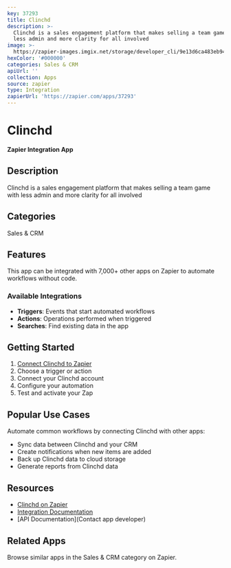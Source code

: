 ```yaml
---
key: 37293
title: Clinchd
description: >-
  Clinchd is a sales engagement platform that makes selling a team game with
  less admin and more clarity for all involved
image: >-
  https://zapier-images.imgix.net/storage/developer_cli/9e13d6ca483eb94dddae889153cc30d1.png?auto=format%2Ccompress&ixlib=python-3.0.0&q=50
hexColor: '#000000'
categories: Sales & CRM
apiUrl: ''
collection: Apps
source: zapier
type: Integration
zapierUrl: 'https://zapier.com/apps/37293'
---
```

# Clinchd

**Zapier Integration App**

## Description

Clinchd is a sales engagement platform that makes selling a team game with less admin and more clarity for all involved

## Categories

Sales & CRM

## Features

This app can be integrated with 7,000+ other apps on Zapier to automate workflows without code.

### Available Integrations

- **Triggers**: Events that start automated workflows
- **Actions**: Operations performed when triggered
- **Searches**: Find existing data in the app

## Getting Started

1. [Connect Clinchd to Zapier](https://zapier.com/apps/37293)
2. Choose a trigger or action
3. Connect your Clinchd account
4. Configure your automation
5. Test and activate your Zap

## Popular Use Cases

Automate common workflows by connecting Clinchd with other apps:

- Sync data between Clinchd and your CRM
- Create notifications when new items are added
- Back up Clinchd data to cloud storage
- Generate reports from Clinchd data

## Resources

- [Clinchd on Zapier](https://zapier.com/apps/37293)
- [Integration Documentation](https://zapier.com/apps/37293/integrations)
- [API Documentation](Contact app developer)

## Related Apps

Browse similar apps in the Sales & CRM category on Zapier.
